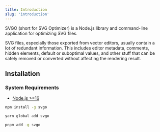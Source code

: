 ```yaml
---
title: Introduction
slug: 'introduction'
---
```


SVGO (short for SVG Optimizer) is a Node.js library and command-line application for optimizing SVG files.

SVG files, especially those exported from vector editors, usually contain a lot of redundant information. This includes editor metadata, comments, hidden elements, default or suboptimal values, and other stuff that can be safely removed or converted without affecting the rendering result.

## Installation

### System Requirements

- [Node.js >=16](https://nodejs.org/)

<Tabs>
  <TabItem value="npm" label="npm" default>

```sh
npm install -g svgo
```

  </TabItem>
  <TabItem value="yarn" label="Yarn">

```sh
yarn global add svgo
```

  </TabItem>
  <TabItem value="pnpm" label="pnpm">

```sh
pnpm add -g svgo
```

  </TabItem>
</Tabs>
